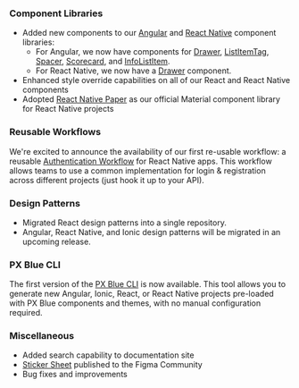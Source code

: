 
### Component Libraries

-   Added new components to our [Angular](https://brightlayer-ui-components.github.io/angular) and [React Native](https://brightlayer-ui-components.github.io/react-native) component libraries:
    -   For Angular, we now have components for [Drawer](https://brightlayer-ui-components.github.io/angular/components/drawer/examples), [ListItemTag](https://brightlayer-ui-components.github.io/angular/components/list-item-tag/examples), [Spacer](https://brightlayer-ui-components.github.io/angular/components/spacer/examples),
        [Scorecard](https://brightlayer-ui-components.github.io/angular/components/score-card/examples), and [InfoListItem](https://brightlayer-ui-components.github.io/angular/components/info-list-item/examples).
    -   For React Native, we now have a [Drawer](https://brightlayer-ui-components.github.io/react-native/?path=/info/components-documentation--drawer) component.
-   Enhanced style override capabilities on all of our React and React Native components
-   Adopted [React Native Paper](https://callstack.github.io/react-native-paper/) as our official Material component library for React Native projects

### Reusable Workflows

We're excited to announce the availability of our first re-usable workflow: a reusable [Authentication Workflow](https://www.npmjs.com/package/@pxblue/react-native-auth-workflow) for React Native apps. This workflow allows teams to use a common implementation for login & registration across different projects (just hook it up to your API).

### Design Patterns

-   Migrated React design patterns into a single repository.
-   Angular, React Native, and Ionic design patterns will be migrated in an upcoming release.

### PX Blue CLI

The first version of the [PX Blue CLI](https://www.npmjs.com/package/@pxblue/cli) is now available. This tool allows you to generate new Angular, Ionic, React, or React Native projects pre-loaded with PX Blue components and themes, with no manual configuration required.

### Miscellaneous

-   Added search capability to documentation site
-   [Sticker Sheet](https://www.figma.com/community/file/852558784352181868) published to the Figma Community
-   Bug fixes and improvements
